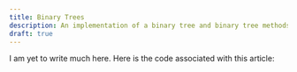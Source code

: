 ```yaml
---
title: Binary Trees
description: An implementation of a binary tree and binary tree methods in python.
draft: true
---
```


I am yet to write much here. Here is the code associated with this article:


```.python
```
